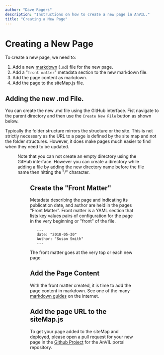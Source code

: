 ```yaml
---
author: "Dave Rogers"
description: "Instructions on how to create a new page in AnVIL."
title: "Creating a New Page"
---
```


# Creating a New Page

To create a new page, we need to:

1. Add a new [markdown](https://en.wikipedia.org/wiki/Markdown) (`.md`) file for the new page.
1. Add a "`front matter`" metadata section to the new markdown file.
1. Add the page content as markdown.
1. Add the page to the siteMap.js file.

## Adding the new .md File.

You can create the new .md file using the GitHub interface.
Fist navigate to the parent directory and then use the `Create New File` button as shown below.

Typically the folder structure mirrors the structure or the site. This is not strictly necessary as the URL to a page is defined by the site map and not the folder structures. However, it does make pages much easier to find when they need to be updated.

<Figure
  alt="Create File"
  caption="Figure 1: Using the github interface to create a new page."
  src="/consortia/guides/create-new-file.png"
/>

<Alert severity="warning" title="Tip">
Note that you can not create an empty directory using the GitHub interface. However you can create a directory while adding a file by adding the new directory name before the file name then hitting the "/" character.
</Alert>

<Figure
  alt="Create Folder"
  caption="Figure 2: Using the github interface to create a new folder."
  src="/consortia/guides/create-folder.gif"
/>

## Create the "Front Matter"

Metadata describing the page and indicating its publication date, and author are held in the pages "Front Matter". Front matter is a YAML section that lists key values pairs of configuration for the page in the very beginning or "front" of the file.

```
   ---
   date: "2018-05-30"
   Author: "Susan Smith"
   ---
```

<Alert severity="warning" title="Tip">
The front matter goes at the very top or each new page.
</Alert>

## Add the Page Content

With the front matter created, it is time to add the page content in markdown. See one of the many [markdown guides](https://github.com/adam-p/markdown-here/wiki/Markdown-Cheatsheet) on the internet.

## Add the page URL to the siteMap.js

To get your page added to the siteMap and deployed, please open a pull request for your new page in the [Github Project](https://github.com/anvilproject/anvil-portal/pulls) for the AnVIL portal repository.
